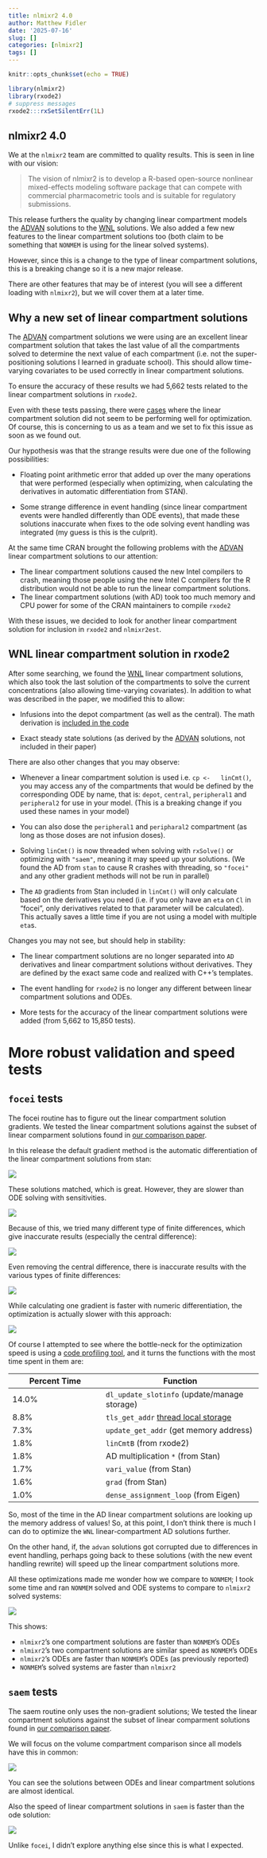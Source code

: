```yaml
---
title: nlmixr2 4.0
author: Matthew Fidler
date: '2025-07-16'
slug: []
categories: [nlmixr2]
tags: []
---
```


```r
knitr::opts_chunk$set(echo = TRUE)

library(nlmixr2)
library(rxode2)
# suppress messages
rxode2:::rxSetSilentErr(1L)
```
## nlmixr2 4.0

We at the `nlmixr2` team are committed to quality results.  This is
seen in line with our vision:

> The vision of nlmixr2 is to develop a R-based open-source nonlinear
> mixed-effects modeling software package that can compete with
> commercial pharmacometric tools and is suitable for regulatory
> submissions.

This release furthers the quality by changing linear compartment
models the [ADVAN](https://doi.org/10.1016/j.vascn.2015.03.004)
solutions to the [WNL](https://doi.org/10.12793/tcp.2019.27.2.43)
solutions.  We also added a few new features to the linear compartment
solutions too (both claim to be something that `NONMEM` is using for the
linear solved systems).

However, since this is a change to the type of linear compartment
solutions, this is a breaking change so it is a new major release.

There are other features that may be of interest (you will see a
different loading with `nlmixr2`), but we will cover them at a later
time.

## Why a new set of linear compartment solutions

The [ADVAN](https://doi.org/10.1016/j.vascn.2015.03.004) compartment
solutions we were using are an excellent linear compartment solution
that takes the last value of all the compartments solved to determine
the next value of each compartment (i.e. not the super-positioning
solutions I learned in graduate school).  This should allow
time-varying covariates to be used correctly in linear compartment
solutions.

To ensure the accuracy of these results we had 5,662 tests related to
the linear compartment solutions in `rxode2`.

Even with these tests passing, there were
[cases](https://github.com/nlmixr2/nlmixr2/discussions/293) where the
linear compartment solution did not seem to be performing well for
optimization.  Of course, this is concerning to us as a team and we
set to fix this issue as soon as we found out.

Our hypothesis was that the strange results were due one of the
following possibilities:

- Floating point arithmetic error that added up over the many
  operations that were performed (especially when optimizing, when
  calculating the derivatives in automatic differentiation from STAN).

- Some strange difference in event handling (since linear compartment
  events were handled differently than ODE events), that made these
  solutions inaccurate when fixes to the ode solving event handling
  was integrated (my guess is this is the culprit).

At the same time CRAN brought the following problems with the
[ADVAN](https://doi.org/10.1016/j.vascn.2015.03.004) linear
compartment solutions to our attention:

 - The linear compartment solutions caused the new Intel compilers to
   crash, meaning those people using the new Intel C compilers for the
   R distribution would not be able to run the linear compartment
   solutions.
 - The linear compartment solutions (with AD) took too much memory and
   CPU power for some of the CRAN maintainers to compile `rxode2`

With these issues, we decided to look for another linear compartment
solution for inclusion in `rxode2` and `nlmixr2est`.

## WNL linear compartment solution in rxode2

After some searching, we found the
[WNL](https://doi.org/10.12793/tcp.2019.27.2.43) linear compartment
solutions, which also took the last solution of the compartments to
solve the current concentrations (also allowing time-varying
covariates). In addition to what was described in the paper, we
modified this to allow:

- Infusions into the depot compartment (as well as the central). The math derivation is [included in the code](https://github.com/nlmixr2/rxode2/blob/90cae4aa72b725c27ee85c6b2c71d4e92662af91/src/linCmt.h#L44-L71)

- Exact steady state solutions (as derived by the
  [ADVAN](https://doi.org/10.1016/j.vascn.2015.03.004) solutions, not
  included in their paper)

There are also other changes that you may observe:

- Whenever a linear compartment solution is used i.e. `cp <-
  linCmt()`, you may access any of the compartments that would be
  defined by the corresponding ODE by name, that is: `depot`,
  `central`, `peripheral1` and `peripheral2` for use in your
  model. (This is a breaking change if you used these names in your
  model)

- You can also dose the `peripheral1` and `peripharal2` compartment
  (as long as those doses are not infusion doses).

- Solving `linCmt()` is now threaded when solving with `rxSolve()` or
  optimizing with `"saem"`, meaning it may speed up your
  solutions. (We found the AD from `stan` to cause R crashes with
  threading, so `"focei"` and any other gradient methods will not be
  run in parallel)

- The `AD` gradients from Stan included in `linCmt()` will only
  calculate based on the derivatives you need (i.e. if you only have
  an `eta` on `Cl` in "focei", only derivatives related to that
  parameter will be calculated).  This actually saves a little time if
  you are not using a model with multiple `eta`s.

Changes you may not see, but should help in stability:

- The linear compartment solutions are no longer separated into `AD`
  derivatives and linear compartment solutions without
  derivatives. They are defined by the exact same code and realized
  with C++'s templates.

- The event handling for `rxode2` is no longer any different between
  linear compartment solutions and ODEs.

- More tests for the accuracy of the linear compartment solutions were
  added (from 5,662 to 15,850 tests).

# More robust validation and speed tests

## `focei` tests

The focei routine has to figure out the linear compartment solution
gradients.  We tested the
linear compartment solutions against the subset of linear comparment
solutions found in [our comparison
paper](https://doi.org/10.1002/psp4.12471).

In this release the default gradient method is the automatic
differentiation of the linear compartment solutions from stan:

![](ad.png)

These solutions matched, which is great.  However, they are slower
than ODE solving with sensitivities.

![](adTime.png)

Because of this, we tried many different type of finite differences,
which give inaccurate results (especially the central difference):

![](finiteDiff.png)

Even removing the central difference, there is inaccurate results with
the various types of finite differences:

![](finiteDiffNoCentral.png)

While calculating one gradient is faster with numeric differentiation,
the optimization is actually slower with this approach:

![](finiteDiffTime.png)

Of course I attempted to see where the bottle-neck for the
optimization speed is using a [code profiling tool](pprof.svg), and it turns the
functions with the most time spent in them are:

| Percent Time | Function |
|---------|---------------|
| 14.0%  | `dl_update_slotinfo` (update/manage storage) |
| 8.8%  | `tls_get_addr`  [thread local storage](https://www.ibm.com/docs/kk/aix/7.1.0?topic=program-using-thread-local-storage) |
| 7.3%   | `update_get_addr` (get memory address) |
| 1.8%  | `linCmtB` (from rxode2) |
| 1.8%  | AD multiplication `*` (from Stan) |
| 1.7%  | `vari_value` (from Stan) |
| 1.6%  | `grad` (from Stan) |
| 1.0%  | `dense_assignment_loop` (from Eigen) |

So, most of the time in the AD linear compartment solutions are
looking up the memory address of values! So, at this point, I don't
think there is much I can do to optimize the `WNL` linear-compartment
AD solutions further.

On the other hand, if, the `advan` solutions got corrupted due to
differences in event handling, perhaps going back to these solutions
(with the new event handling rewrite) will speed up the linear
compartment solutions more.

All these optimizations made me wonder how we compare to `NONMEM`; I
took some time and ran `NONMEM` solved and ODE systems to compare to
`nlmixr2` solved systems:

![](nonmem-nlmixr2.png)

This shows:

- `nlmixr2`'s one compartment solutions are faster than `NONMEM`'s ODEs
- `nlmixr2`'s two compartment solutions are similar speed as `NONMEM`'s ODEs
- `nlmixr2`'s ODEs are faster than `NONMEM`'s ODEs (as previously reported)
- `NONMEM`'s solved systems are faster than `nlmixr2`




## `saem` tests

The saem routine only uses the non-gradient solutions; We tested the
linear compartment solutions against the subset of linear comparment
solutions found in [our comparison
paper](https://doi.org/10.1002/psp4.12471).

We will focus on the volume compartment comparison since all models
have this in common:

![](saemSolve.png)

You can see the solutions between ODEs and linear compartment
solutions are almost identical.

Also the speed of linear compartment solutions in `saem` is faster
than the ode solution:

![](saemSolveTime.png)

Unlike `focei`, I didn't explore anything else since this is what I expected.
